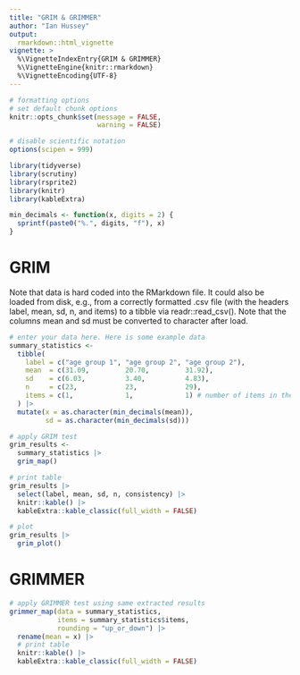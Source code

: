 ```yaml
---
title: "GRIM & GRIMMER"
author: "Ian Hussey"
output: 
  rmarkdown::html_vignette
vignette: >
  %\VignetteIndexEntry{GRIM & GRIMMER}
  %\VignetteEngine{knitr::rmarkdown}
  %\VignetteEncoding{UTF-8}
---
```


```r

# formatting options
# set default chunk options
knitr::opts_chunk$set(message = FALSE, 
                      warning = FALSE)

# disable scientific notation
options(scipen = 999) 

```

```r

library(tidyverse)
library(scrutiny)
library(rsprite2)
library(knitr)
library(kableExtra)

min_decimals <- function(x, digits = 2) {
  sprintf(paste0("%.", digits, "f"), x)
}

```

# GRIM

Note that data is hard coded into the RMarkdown file. It could also be loaded from disk, e.g., from a correctly formatted .csv file (with the headers label, mean, sd, n, and items) to a tibble via readr::read_csv(). Note that the columns mean and sd must be converted to character after load. 

```r

# enter your data here. Here is some example data
summary_statistics <- 
  tibble(
    label = c("age group 1", "age group 2", "age group 2"),
    mean  = c(31.09,         20.70,         31.92),
    sd    = c(6.03,          3.40,          4.83),
    n     = c(23,            23,            29),
    items = c(1,             1,             1) # number of items in the scale use to measure this variable. For a single item measure like "what is your age?", items = 1
  ) |>
  mutate(x = as.character(min_decimals(mean)),
         sd = as.character(min_decimals(sd))) 

# apply GRIM test
grim_results <- 
  summary_statistics |>
  grim_map() 

# print table
grim_results |>
  select(label, mean, sd, n, consistency) |>
  knitr::kable() |>
  kableExtra::kable_classic(full_width = FALSE)

# plot
grim_results |>
  grim_plot()

```

# GRIMMER

```r

# apply GRIMMER test using same extracted results
grimmer_map(data = summary_statistics, 
            items = summary_statistics$items, 
            rounding = "up_or_down") |>
  rename(mean = x) |>
  # print table
  knitr::kable() |>
  kableExtra::kable_classic(full_width = FALSE)

```


